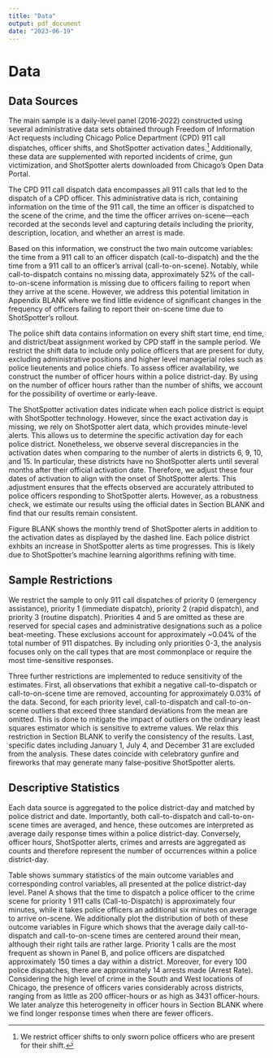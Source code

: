 ```yaml
---
title: "Data"
output: pdf_document
date: "2023-06-19"
---
```



# Data

## Data Sources

The main sample is a daily-level panel (2016-2022) constructed using several administrative data sets obtained through Freedom of Information Act requests including Chicago Police Department (CPD) 911 call dispatches, officer shifts, and ShotSpotter activation dates.^[We restrict officer shifts to only sworn police officers who are present for their shift.] Additionally, these data are supplemented with reported incidents of crime, gun victimization, and ShotSpotter alerts downloaded from Chicago's Open Data Portal. 

The CPD 911 call dispatch data encompasses all 911 calls that led to the dispatch of a CPD officer. This administrative data is rich, containing information on the time of the 911 call, the time an officer is dispatched to the scene of the crime, and the time the officer arrives on-scene—each recorded at the seconds level and capturing details including the priority, description, location, and whether an arrest is made.

Based on this information, we construct the two main outcome variables: the time from a 911 call to an officer dispatch (call-to-dispatch) and the the time from a 911 call to an officer's arrival (call-to-on-scene). Notably, while call-to-dispatch contains no missing data, approximately 52% of the call-to-on-scene information is missing due to officers failing to report when they arrive at the scene. However, we address this potential limitation in Appendix BLANK where we find little evidence of significant changes in the frequency of officers failing to report their on-scene time due to ShotSpotter's rollout.

The police shift data contains information on every shift start time, end time, and district/beat assignment worked by CPD staff in the sample period. We restrict the shift data to include only police officers that are present for duty, excluding administrative positions and higher level managerial roles such as police lieutenents and police chiefs. To assess officer availability, we construct the number of officer hours within a police district-day. By using on the number of officer hours rather than the number of shifts, we account for the possibility of overtime or early-leave.

The ShotSpotter activation dates indicate when each police district is equipt with ShotSpotter technology. However, since the exact activation day is missing, we rely on ShotSpotter alert data, which provides minute-level alerts. This allows us to determine the specific activation day for each police district. Nonetheless, we observe several discrepancies in the activation dates when comparing to the number of alerts in districts 6, 9, 10, and 15. In particular, these districts have no ShotSpotter alerts until several months after their official activation date. Therefore, we adjust these four dates of activation to align with the onset of ShotSpotter alerts. This adjustment ensures that the effects observed are accurately attributed to police officers responding to ShotSpotter alerts. However, as a robustness check, we estimate our results using the official dates in Section BLANK and find that our results remain consistent.

Figure BLANK shows the monthly trend of ShotSpotter alerts in addition to the activation dates as displayed by the dashed line. Each police district exhbits an increase in ShotSpotter alerts as time progresses. This is likely due to ShotSpotter's machine learning algorithms refining with time. 

## Sample Restrictions

We restrict the sample to only 911 call dispatches of priority 0 (emergency assistance), priority 1 (immediate dispatch), priority 2 (rapid dispatch), and priority 3 (routine dispatch). Priorities 4 and 5 are omitted as these are reserved for special cases and administrative designations such as a police beat-meeting. These exclusions account for approximately ~0.04% of the total number of 911 dispatches. By including only priorities 0-3, the analysis focuses only on the call types that are most commonplace or require the most time-sensitive responses. 

Three further restrictions are implemented to reduce sensitivity of the estimates. First, all observations that exhibit a negative call-to-dispatch or call-to-on-scene time are removed, accounting for approximately 0.03% of the data. Second, for each priority level, call-to-dispatch and call-to-on-scene outliers that exceed three standard deviations from the mean are omitted. This is done to mitigate the impact of outliers on the ordinary least squares estimator which is sensitive to extreme values. We relax this restriction in Section BLANK to verify the consistency of the results. Last, specific dates including January 1, July 4, and December 31 are excluded from the analysis. These dates coincide with celebratory gunfire and fireworks that may generate many false-positive ShotSpotter alerts. 

## Descriptive Statistics

Each data source is aggregated to the police district-day and matched by police district and date. Importantly, both call-to-dispatch and call-to-on-scene times are averaged, and hence, these outcomes are interpreted as average daily response times within a police district-day. Conversely, officer hours, ShotSpotter alerts, crimes and arrests are aggregated as counts and therefore represent the number of occurrences within a police district-day.

Table \ref{summary_stats} shows summary statistics of the main outcome variables and corresponding control variables, all presented at the police district-day level. Panel A shows that the time to dispatch a police officer to the crime scene for priority 1 911 calls (Call-to-Dispatch) is approximately four minutes, while it takes police officers an additional six minutes on average to arrive on-scene. We additionally plot the distribution of both of these outcome variables in Figure \ref{} which shows that the average daily call-to-dispatch and call-to-on-scene times are centered around their mean, although their right tails are rather large. Priority 1 calls are the most frequent as shown in Panel B, and police officers are dispatched approximately 150 times a day within a district. Moreover, for every 100 police dispatches, there are approximately 14 arrests made (Arrest Rate). Considering the high level of crime in the South and West locations of Chicago, the presence of officers varies considerably across districts, ranging from as little as 200 officer-hours or as high as 3431 officer-hours. We later analyze this heterogeneity in officer hours in Section BLANK where we find longer response times when there are fewer officers. 
